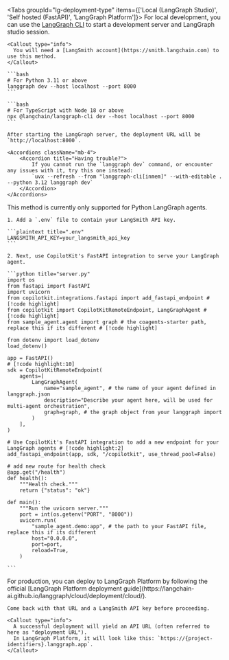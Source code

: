 <Tabs groupId="lg-deployment-type" items={['Local (LangGraph Studio)', 'Self hosted (FastAPI)', 'LangGraph Platform']}>
  <Tab value="Local (LangGraph Studio)">
    For local development, you can use the [LangGraph CLI](https://langchain-ai.github.io/langgraph/cloud/reference/cli/) to start a development server and LangGraph studio session.

    <Callout type="info">
      You will need a [LangSmith account](https://smith.langchain.com) to use this method.
    </Callout>
  
    ```bash
    # For Python 3.11 or above
    langgraph dev --host localhost --port 8000 
    ```

    ```bash
    # For TypeScript with Node 18 or above
    npx @langchain/langgraph-cli dev --host localhost --port 8000
    ```

    After starting the LangGraph server, the deployment URL will be `http://localhost:8000`.

    <Accordions className="mb-4">
        <Accordion title="Having trouble?">
            If you cannot run the `langgraph dev` command, or encounter any issues with it, try this one instead:
            `uvx --refresh --from "langgraph-cli[inmem]" --with-editable . --python 3.12 langgraph dev`
        </Accordion>
    </Accordions>
  </Tab>

  <Tab value="Self hosted (FastAPI)">
    <Callout type="info">
      This method is currently only supported for Python LangGraph agents.
    </Callout>

    1. Add a `.env` file to contain your LangSmith API key.

    ```plaintext title=".env"
    LANGSMITH_API_KEY=your_langsmith_api_key
    ```
    
    2. Next, use CopilotKit's FastAPI integration to serve your LangGraph agent.

    ```python title="server.py"
    import os
    from fastapi import FastAPI
    import uvicorn
    from copilotkit.integrations.fastapi import add_fastapi_endpoint # [!code highlight]
    from copilotkit import CopilotKitRemoteEndpoint, LangGraphAgent # [!code highlight]
    from sample_agent.agent import graph # the coagents-starter path, replace this if its different # [!code highlight]
    
    from dotenv import load_dotenv
    load_dotenv()

    app = FastAPI()
    # [!code highlight:10]
    sdk = CopilotKitRemoteEndpoint(
        agents=[
            LangGraphAgent(
                name="sample_agent", # the name of your agent defined in langgraph.json
                description="Describe your agent here, will be used for multi-agent orchestration",
                graph=graph, # the graph object from your langgraph import
            )
        ],
    )

    # Use CopilotKit's FastAPI integration to add a new endpoint for your LangGraph agents # [!code highlight:2]
    add_fastapi_endpoint(app, sdk, "/copilotkit", use_thread_pool=False)

    # add new route for health check
    @app.get("/health")
    def health():
        """Health check."""
        return {"status": "ok"}

    def main():
        """Run the uvicorn server."""
        port = int(os.getenv("PORT", "8000"))
        uvicorn.run(
            "sample_agent.demo:app", # the path to your FastAPI file, replace this if its different
            host="0.0.0.0",
            port=port,
            reload=True,
        )

    ```
  </Tab>

  <Tab value="LangGraph Platform">
    For production, you can deploy to LangGraph Platform by following the official [LangGraph Platform deployment guide](https://langchain-ai.github.io/langgraph/cloud/deployment/cloud/).

    Come back with that URL and a LangSmith API key before proceeding.

    <Callout type="info">
      A successful deployment will yield an API URL (often referred to here as "deployment URL").
      In LangGraph Platform, it will look like this: `https://{project-identifiers}.langgraph.app`.
    </Callout>
  </Tab>
</Tabs>

